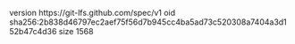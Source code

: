version https://git-lfs.github.com/spec/v1
oid sha256:2b838d46797ec2aef75f56d7b945cc4ba5ad73c520308a7404a3d152b47c4d36
size 1568
